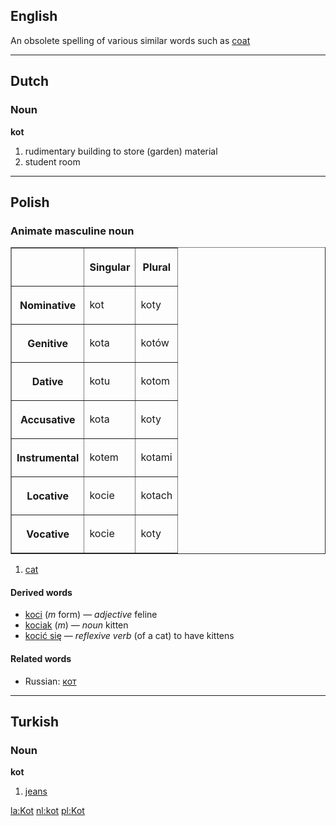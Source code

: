 ==English==
An obsolete spelling of various similar words such as [[coat]]

----
==Dutch==
===Noun===
'''kot'''

# rudimentary building to store (garden) material
# student room

----
==Polish==
===Animate masculine noun===
<table border=1>
<tr><th><th>Singular<th>Plural</tr>
<tr><th>Nominative<td>kot<td>koty</tr>
<tr><th>Genitive<td>kota<td>kotów</tr>
<tr><th>Dative<td>kotu<td>kotom</tr>
<tr><th>Accusative<td>kota<td>koty</tr>
<tr><th>Instrumental<td>kotem<td>kotami</tr>
<tr><th>Locative<td>kocie<td>kotach</tr>
<tr><th>Vocative<td>kocie<td>koty</tr>
</table>

#[[cat]]

====Derived words====
*[[koci]] (''m'' form) &mdash; ''adjective'' feline
*[[kociak]] (''m'') &mdash; ''noun'' kitten
*[[kocić się]] &mdash; ''reflexive verb'' (of a cat) to have kittens

====Related words====
*Russian: [[кот]]
----

==Turkish==
===Noun===
'''kot'''

# [[jeans]]

[[la:Kot]]
[[nl:kot]]
[[pl:Kot]]